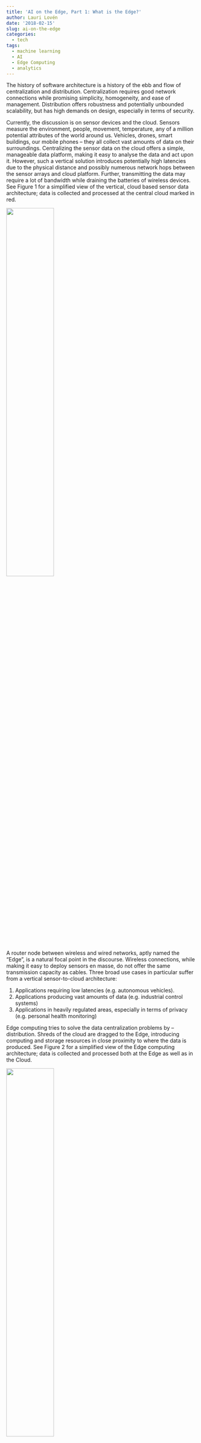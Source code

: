 ```yaml
---
title: 'AI on the Edge, Part 1: What is the Edge?'
author: Lauri Lovén
date: '2018-02-15'
slug: ai-on-the-edge
categories:
  - tech
tags:
  - machine learning
  - AI
  - Edge Computing
  - analytics
---
```


The history of software architecture is a history of the ebb and flow of centralization and distribution. Centralization requires good network connections while promising simplicity, homogeneity, and ease of management. Distribution offers robustness and potentially unbounded scalability, but has high demands on design, especially in terms of security.  

Currently, the discussion is on sensor devices and the cloud. Sensors measure the environment, people, movement, temperature, any of a million potential attributes of the world around us. Vehicles, drones, smart buildings, our mobile phones -- they all collect vast amounts of data on their surroundings. Centralizing the sensor data on the cloud offers a simple, manageable data platform, making it easy to analyse the data and act upon it. However, such a vertical solution introduces potentially high latencies due to the physical distance and possibly numerous network hops between the sensor arrays and cloud platform. Further, transmitting the data may require a lot of bandwidth while draining the batteries of wireless devices. See Figure 1 for a simplified view of the vertical, cloud based sensor data architecture; data is collected and processed at the central cloud marked in red. 

![](/img/Edge 4.png){width=50%}

A router node between wireless and wired networks, aptly named the "Edge", is a natural focal point in the discourse. Wireless connections, while making it easy to deploy sensors en masse, do not offer the same transmission capacity as cables. Three broad use cases in particular suffer from a vertical sensor-to-cloud architecture:

1. Applications requiring low latencies (e.g. autonomous vehicles).
1. Applications producing vast amounts of data (e.g. industrial control systems)
1. Applications in heavily regulated areas, especially in terms of privacy (e.g. personal health monitoring)

Edge computing tries to solve the data centralization problems by -- distribution. Shreds of the cloud are dragged to the Edge, introducing computing and storage resources in close proximity to where the data is produced. See Figure 2 for a simplified view of the Edge computing architecture; data is collected and processed both at the Edge as well as in the Cloud.

![](/img/Edge 5.png){width=50%} 

Further reading:

[Mach, P., & Becvar, Z. (2017). Mobile Edge Computing: A Survey on Architecture and Computation Offloading, 19(3), 1628–1656. https://doi.org/10.1109/COMST.2017.2682318](http://arxiv.org/abs/1702.05309)
[Mao, Y., You, C., Zhang, J., Huang, K., & Letaief, K. B. (2017). A Survey on Mobile Edge Computing: The Communication Perspective, 19(4), 2322–2358. https://doi.org/10.1109/COMST.2017.2745201](http://arxiv.org/abs/1701.01090)
